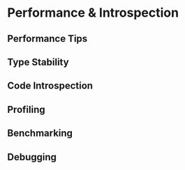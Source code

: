 # Performance & Introspection {#sec:performance}


## Performance Tips


## Type Stability


## Code Introspection


## Profiling


## Benchmarking


## Debugging
